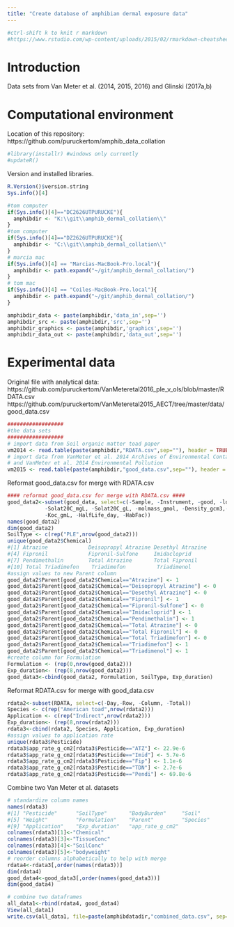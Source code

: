 ```yaml
---
title: "Create database of amphibian dermal exposure data"
---
```


```r
#ctrl-shift k to knit r markdown
#https://www.rstudio.com/wp-content/uploads/2015/02/rmarkdown-cheatsheet.pdf
```

Introduction
========================================================
Data sets from Van Meter et al. (2014, 2015, 2016) and Glinski (2017a,b)

Computational environment
========================================================
Location of this repository: 
https://github.com/puruckertom/amphib_data_collation

```r
#library(installr) #windows only currently
#updateR()
```
Version and installed libraries.
```r
R.Version()$version.string
Sys.info()[4]
```

```r
#tom computer
if(Sys.info()[4]=="DC2626UTPURUCKE"){
  amphibdir <- "K:\\git\\amphib_dermal_collation\\"
}
#tom computer
if(Sys.info()[4]=="DZ2626UTPURUCKE"){
  amphibdir <- "C:\\git\\amphib_dermal_collation\\"
}
# marcia mac
if(Sys.info()[4] == "Marcias-MacBook-Pro.local"){
  amphibdir <- path.expand("~/git/amphib_dermal_collation/")
}
# tom mac
if(Sys.info()[4] == "Coiles-MacBook-Pro.local"){
  amphibdir <- path.expand("~/git/amphib_dermal_collation/")
}

amphibdir_data <- paste(amphibdir,'data_in',sep='')
amphibdir_src <- paste(amphibdir,'src',sep='')
amphibdir_graphics <- paste(amphibdir,'graphics',sep='')
amphibdir_data_out <- paste(amphibdir,'data_out',sep='')

```

Experimental data
========================================================
Original file with analytical data: 
https://github.com/puruckertom/VanMeteretal2016_ple_v_ols/blob/master/RDATA.csv
https://github.com/puruckertom/VanMeteretal2015_AECT/tree/master/data/good_data.csv

```r
##################
#the data sets
##################
# import data from Soil organic matter toad paper
vm2014 <- read.table(paste(amphibdir,"RDATA.csv",sep=""), header = TRUE, sep = ",")
# import data from VanMeter et al. 2014 Archives of Environmental Contamination 
# and VanMeter et al. 2014 Environmental Pollution   
vm2015 <- read.table(paste(amphibdir,"good_data.csv",sep=""), header = TRUE, sep = ",")  
```

Reformat good_data.csv for merge with RDATA.csv
```r
#### reformat good_data.csv for merge with RDATA.csv #### 
good_data2<-subset(good_data, select=c(-Sample, -Instrument, -good, -logKow, -BCF, -initialweight, 
            -Solat20C_mgL, -Solat20C_gL, -molmass_gmol, -Density_gcm3,-AppFactor, -SA_cm2, -VapPrs_mPa,
            -Koc_gmL, -HalfLife_day, -HabFac)) 
names(good_data2)
dim(good_data2)
SoilType <- c(rep("PLE",nrow(good_data2)))
unique(good_data2$Chemical)
#[1] Atrazine             Deisopropyl Atrazine Desethyl Atrazine   
#[4] Fipronil             Fipronil-Sulfone     Imidacloprid        
#[7] Pendimethalin        Total Atrazine       Total Fipronil      
#[10] Total Triadimefon    Triadimefon          Triadimenol      
#assign values to new Parent column
good_data2$Parent[good_data2$Chemical=="Atrazine"] <- 1
good_data2$Parent[good_data2$Chemical=="Deisopropyl Atrazine"] <- 0
good_data2$Parent[good_data2$Chemical=="Desethyl Atrazine"] <- 0
good_data2$Parent[good_data2$Chemical=="Fipronil"] <- 1
good_data2$Parent[good_data2$Chemical=="Fipronil-Sulfone"] <- 0
good_data2$Parent[good_data2$Chemical=="Imidacloprid"] <- 1
good_data2$Parent[good_data2$Chemical=="Pendimethalin"] <- 1
good_data2$Parent[good_data2$Chemical=="Total Atrazine"] <- 0
good_data2$Parent[good_data2$Chemical=="Total Fipronil"] <- 0
good_data2$Parent[good_data2$Chemical=="Total Triadimefon"] <- 0
good_data2$Parent[good_data2$Chemical=="Triadimefon"] <- 1
good_data2$Parent[good_data2$Chemical=="Triadimenol"] <- 1
#create column for Formulation
Formulation <- (rep(0,nrow(good_data2)))
Exp_duration<- (rep(8,nrow(good_data2)))
good_data3<-cbind(good_data2, Formulation, SoilType, Exp_duration)

```

Reformat RDATA.csv for merge with good_data.csv
```r
rdata2<-subset(RDATA, select=c(-Day,-Row, -Column, -Total))
Species <- c(rep("American toad",nrow(rdata2)))
Application <- c(rep("Indirect",nrow(rdata2)))
Exp_duration<- (rep(8,nrow(rdata2)))
rdata3<-cbind(rdata2, Species, Application, Exp_duration)
#assign values to application rate
unique(rdata3$Pesticide)
rdata3$app_rate_g_cm2[rdata3$Pesticide=="ATZ"] <- 22.9e-6
rdata3$app_rate_g_cm2[rdata3$Pesticide=="Imid"] <- 5.7e-6
rdata3$app_rate_g_cm2[rdata3$Pesticide=="Fip"] <- 1.1e-6
rdata3$app_rate_g_cm2[rdata3$Pesticide=="TDN"] <- 2.7e-6
rdata3$app_rate_g_cm2[rdata3$Pesticide=="Pendi"] <- 69.8e-6
```

Combine two Van Meter et al. datasets
```r
# standardize column names
names(rdata3)
#[1] "Pesticide"      "SoilType"       "BodyBurden"     "Soil"          
#[5] "Weight"         "Formulation"    "Parent"         "Species"       
#[9] "Application"    "Exp_duration"   "app_rate_g_cm2"
colnames(rdata3)[1]<-"Chemical"
colnames(rdata3)[3]<-"TissueConc"
colnames(rdata3)[4]<-"SoilConc"
colnames(rdata3)[5]<-"bodyweight"
# reorder columns alphabetically to help with merge
rdata4<-rdata3[,order(names(rdata3))]
dim(rdata4)
good_data4<-good_data3[,order(names(good_data3))]
dim(good_data4)

# combine two dataframes
all_data1<-rbind(rdata4, good_data4)
View(all_data1)
write.csv(all_data1, file=paste(amphibdatadir,"combined_data.csv", sep=""))
```